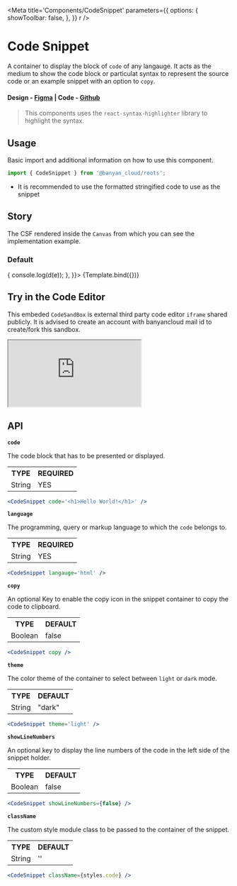 

<Meta
	title='Components/CodeSnippet'
	parameters={{
		options: {
			showToolbar: false,
		},
	}}
	r
/>


# Code Snippet

A container to display the block of `code` of any langauge. It acts as the medium to show the code block or particulat syntax to represent the source code or an example snippet with an option to `copy`.

#### Design - [Figma](https://www.figma.com/file/e9opoAtQHBo4vFd6u0Co98/Component-Library?type=design&node-id=943-47942&mode=design&t=Afx8B20v4RpJy0j6-0) | Code - [Github](https://github.com/banyandata-cloud/roots/tree/main/components/codeSnippet)

> This components uses the `react-syntax-highlighter` library to highlight the syntax.

## Usage

Basic import and additional information on how to use this component.

```js
import { CodeSnippet } from '@banyan_cloud/roots';
```

-   It is recommended to use the formatted stringified code to use as the snippet

## Story

The CSF rendered inside the `Canvas` from which you can see the implementation example.

### Default

<Canvas>
	<Story
		name='Default'
		args={{
			code: JSON.stringify(
				{
					id: 1,
					title: 'iPhone 9',
					description: 'An apple mobile which is nothing like apple',
					price: 549,
					discountPercentage: 12.96,
					rating: 4.69,
					stock: 94,
					brand: {
						abc: 'smartphones',
						price: 549,
						discountPercentage: 12.96,
						rating: {
							hen: {
								rate: {
									yes: true,
								},
							},
						},
						stock: 94,
						brand: 'Apple',
					},
					category: {
						abc: 'smartphones',
						price: 549,
						discountPercentage: 12.96,
						rating: 4.69,
						stock: 94,
						brands: 'Apple',
					},
				},
				null,
				4
			),
			language: 'json',
			copy: true,
			theme: 'dark',
			showLineNumbers: true,
			onClick: (e, d) => {
				console.log(d(e));
			},
		}}>
		{Template.bind({})}
	</Story>
</Canvas>

## Try in the Code Editor

This embeded `CodeSandBox` is external third party code editor `iframe` shared publicly. It is advised to create an account with banyancloud mail id to create/fork this sandbox.

<iframe
	src='https://codesandbox.io/embed/modest-dawn-gdm72w?fontsize=14&hidenavigation=1&theme=dark'
	style={{ width: '100%', height: 500 }}
	allow='accelerometer; ambient-light-sensor; encrypted-media; geolocation; gyroscope; hid; microphone; midi; payment; usb; vr; xr-spatial-tracking'
	sandbox='allow-forms allow-modals allow-popups allow-presentation allow-same-origin allow-scripts'></iframe>

## API

**`code`**

The code block that has to be presented or displayed.

<table style={{ width: '100%' }}>
	<tr>
		<th style={{ textAlign: 'left', width: '50%' }}>TYPE</th>
		<th style={{ textAlign: 'left', width: '50%' }}>REQUIRED</th>
	</tr>
	<tr>
		<td>String</td>
		<td>YES</td>
	</tr>
</table>

```jsx
<CodeSnippet code='<h1>Hello World!</h1>' />
```

**`language`**

The programming, query or markup language to which the `code` belongs to.

<table style={{ width: '100%' }}>
	<tr>
		<th style={{ textAlign: 'left', width: '50%' }}>TYPE</th>
		<th style={{ textAlign: 'left', width: '50%' }}>REQUIRED</th>
	</tr>
	<tr>
		<td>String</td>
		<td>YES</td>
	</tr>
</table>

```jsx
<CodeSnippet langauge='html' />
```

**`copy`**

An optional Key to enable the copy icon in the snippet container to copy the code to clipboard.

<table style={{ width: '100%' }}>
	<tr>
		<th style={{ textAlign: 'left', width: '50%' }}>TYPE</th>
		<th style={{ textAlign: 'left', width: '50%' }}>DEFAULT</th>
	</tr>
	<tr>
		<td>Boolean</td>
		<td>false</td>
	</tr>
</table>

```jsx
<CodeSnippet copy />
```

**`theme`**

The color theme of the container to select between `light` or `dark` mode.

<table style={{ width: '100%' }}>
	<tr>
		<th style={{ textAlign: 'left', width: '50%' }}>TYPE</th>
		<th style={{ textAlign: 'left', width: '50%' }}>DEFAULT</th>
	</tr>
	<tr>
		<td>String</td>
		<td>"dark"</td>
	</tr>
</table>

```jsx
<CodeSnippet theme='light' />
```

**`showLineNumbers`**

An optional key to display the line numbers of the code in the left side of the snippet holder.

<table style={{ width: '100%' }}>
	<tr>
		<th style={{ textAlign: 'left', width: '50%' }}>TYPE</th>
		<th style={{ textAlign: 'left', width: '50%' }}>DEFAULT</th>
	</tr>
	<tr>
		<td>Boolean</td>
		<td>false</td>
	</tr>
</table>

```jsx
<CodeSnippet showLineNumbers={false} />
```

**`className`**

The custom style module class to be passed to the container of the snippet.

<table style={{ width: '100%' }}>
	<tr>
		<th style={{ textAlign: 'left', width: '50%' }}>TYPE</th>
		<th style={{ textAlign: 'left', width: '50%' }}>DEFAULT</th>
	</tr>
	<tr>
		<td>String</td>
		<td>''</td>
	</tr>
</table>

```jsx
<CodeSnippet className={styles.code} />
```
